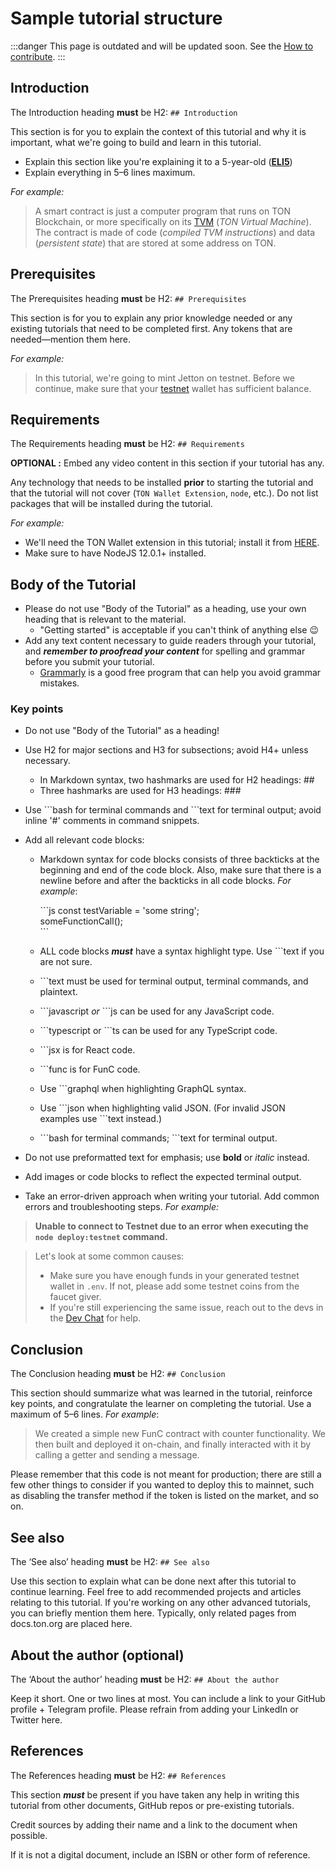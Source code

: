 
# Sample tutorial structure

:::danger
This page is outdated and will be updated soon.
See the [How to contribute](/v3/contribute/).
:::

## Introduction

The Introduction heading **must** be H2: `## Introduction`

This section is for you to explain the context of this tutorial and why it is important, what we're going to build and learn in this tutorial.

- Explain this section like you're explaining it to a 5-year-old (**[ELI5](https://www.dictionary.com/e/slang/eli5/)**)
- Explain everything in 5–6 lines maximum.

_For example:_

> A smart contract is just a computer program that runs on TON Blockchain, or more specifically on its [TVM](/v3/documentation/tvm/tvm-overview/) (_TON Virtual Machine_). The contract is made of code (_compiled TVM instructions_) and data (_persistent state_) that are stored at some address on TON.

## Prerequisites

The Prerequisites heading **must** be H2: `## Prerequisites`

This section is for you to explain any prior knowledge needed or any existing tutorials that need to be completed first. Any tokens that are needed—mention them here.

_For example:_

> In this tutorial, we're going to mint Jetton on testnet. Before we continue, make sure that your [testnet](/v3/documentation/smart-contracts/getting-started/testnet/) wallet has sufficient balance.

## Requirements

The Requirements heading **must** be H2: `## Requirements`

**OPTIONAL :** Embed any video content in this section if your tutorial has any.

Any technology that needs to be installed **prior** to starting the tutorial and that the tutorial will not cover (`TON Wallet Extension`, `node`, etc.). Do not list packages that will be installed during the tutorial.

_For example:_

- We'll need the TON Wallet extension in this tutorial; install it from [HERE](https://chrome.google.com/webstore/detail/ton-wallet/nphplpgoakhhjchkkhmiggakijnkhfnd).
- Make sure to have NodeJS 12.0.1+ installed.

## Body of the Tutorial

- Please do not use "Body of the Tutorial" as a heading, use your own heading that is relevant to the material.
  - "Getting started" is acceptable if you can't think of anything else 😉
- Add any text content necessary to guide readers through your tutorial, and _**remember to proofread your content**_ for spelling and grammar before you submit your tutorial.
  - [Grammarly](http://grammarly.com) is a good free program that can help you avoid grammar mistakes.

### Key points

- Do not use "Body of the Tutorial" as a heading!

- Use H2 for major sections and H3 for subsections; avoid H4+ unless necessary.
  - In Markdown syntax, two hashmarks are used for H2 headings: ##
  - Three hashmarks are used for H3 headings: ###

- Use \```bash for terminal commands and \```text for terminal output; avoid inline '#' comments in command snippets.

- Add all relevant code blocks:
    - Markdown syntax for code blocks consists of three backticks at the beginning and end of the code block.  Also, make sure that there is a newline before and after the backticks in all code blocks. *For example*:

        \```js
        const testVariable = 'some string';  
        someFunctionCall();  
        \```  
        
    - ALL code blocks ***must*** have a syntax highlight type. Use \```text if you are not sure.
    - \```text must be used for terminal output, terminal commands, and plaintext.
    - \```javascript *or* \```js can be used for any JavaScript code.
    - \```typescript or \```ts can be used for any TypeScript code.
    - \```jsx is for React code.
    - \```func is for FunC code.
    - Use \```graphql when highlighting GraphQL syntax.
    - Use \```json when highlighting valid JSON. (For invalid JSON examples use \```text instead.)
    - \```bash for terminal commands; \```text for terminal output.
 - Do not use preformatted text for emphasis; use **bold** or *italic* instead.
- Add images or code blocks to reflect the expected terminal output.

- Take an error-driven approach when writing your tutorial. Add common errors and troubleshooting steps. _For example:_

> **Unable to connect to Testnet due to an error when executing the
> `node deploy:testnet` command.**

> Let's look at some common causes:
>
> - Make sure you have enough funds in your generated testnet wallet in `.env`. If not, please add some testnet coins from the faucet giver.
> - If you're still experiencing the same issue, reach out to the devs in the [Dev Chat](https://t.me/TonDev_eng/) for help.
>

## Conclusion

The Conclusion heading **must** be H2: `## Conclusion`

This section should summarize what was learned in the tutorial, reinforce key points, and congratulate the learner on completing the tutorial. Use a maximum of 5–6 lines.
_For example_:

> We created a simple new FunC contract with counter functionality. We then built and deployed it on-chain, and finally interacted with it by calling a getter and sending a message.

Please remember that this code is not meant for production; there are still a few other things to consider if you wanted to deploy this to mainnet, such as disabling the transfer method if the token is listed on the market, and so on.

## See also

The ‘See also’ heading **must** be H2: `## See also`

Use this section to explain what can be done next after this tutorial to continue learning.
Feel free to add recommended projects and articles relating to this tutorial.
If you're working on any other advanced tutorials, you can briefly mention them here.
Typically, only related pages from docs.ton.org are placed here.

## About the author (optional)

The ‘About the author’ heading **must** be H2: `## About the author`

Keep it short. One or two lines at most. You can include a link to your GitHub profile + Telegram profile. Please refrain from adding your LinkedIn or Twitter here.

## References

The References heading **must** be H2: `## References`

This section _**must**_ be present if you have taken any help in writing this tutorial from other documents, GitHub repos or pre-existing tutorials.

Credit sources by adding their name and a link to the document when possible.

If it is not a digital document, include an ISBN or other form of reference.

<Feedback />
